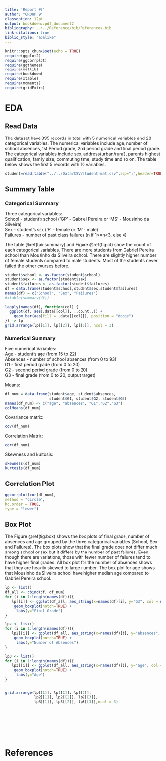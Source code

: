 ```yaml
---
title: 'Report #3'
author: "GROUP 9"
classoption: 12pt
output: bookdown::pdf_document2
bibliography: ../../Reference/bib/References.bib
link-citations: true
biblio_style: "apalike"
---
```


```r
knitr::opts_chunk$set(echo = TRUE)
require(ggplot2)
require(ggcorrplot)
require(ggthemes)
require(matlib)
require(bookdown)
require(xtable)
require(moments)
require(gridExtra)
```

# EDA

## Read Data

The dataset have 395 records in total with 5 numerical variables and 28 categorical variables. The numerical variables include age, number of school absences, 1st Period grade, 2nd period grade and final period grade. The categorical variables include sex, address(urban/rural), parents highest qualification, family size, commuting time, study time and so on. The table below shows the first 5 records with 10 variables.

```r
student=read.table("../../Data/CSV/student-mat.csv",sep=";",header=TRUE)
```

\begin{table}[ht]
\centering
\begin{tabular}{rllrlllrrll}
  \hline
 & school & sex & age & address & famsize & Pstatus & Medu & Fedu & Mjob & Fjob \\ 
  \hline
1 & GP & F &  18 & U & GT3 & A &   4 &   4 & at\_home & teacher \\ 
  2 & GP & F &  17 & U & GT3 & T &   1 &   1 & at\_home & other \\ 
  3 & GP & F &  15 & U & LE3 & T &   1 &   1 & at\_home & other \\ 
  4 & GP & F &  15 & U & GT3 & T &   4 &   2 & health & services \\ 
  5 & GP & F &  16 & U & GT3 & T &   3 &   3 & other & other \\ 
  6 & GP & M &  16 & U & LE3 & T &   4 &   3 & services & other \\ 
   \hline
\end{tabular}
\end{table}



## Summary Table

### Categorical Summary

Three categorical variables:\
School - student's school ('GP' - Gabriel Pereira or 'MS' - Mousinho da Silveira)\
Sex - student's sex ('F' - female or 'M' - male)\
Failures - number of past class failures (n if 1<=n<3, else 4)\

The table \@ref(tab:summary) and Figure&nbsp;\@ref(fig:ct) show the count of each categorical variables. There are more students from Gabriel Pereira school than Mousinho da Silveira school. There are slightly higher number of female students compared to male students. Most of the students never failed the other courses before.

```r
student$school <- as.factor(student$school)
student$sex <- as.factor(student$sex)
student$failures <- as.factor(student$failures)
df = data.frame(student$school,student$sex,student$failures)
names(df) = c("School", "Sex", "Failures")
#xtable(summary(df))
```

\begin{table}[ht]
\centering
\caption {Summary of Three Categorical Variables}
\begin{tabular}{lll}
  \hline
 School & Sex & Failures \\ 
  \hline
GP:349   & F:208   & 0:312   \\ 
MS: 46   & M:187   & 1: 50   \\ 
  &  & 2: 17   \\ 
  &  & 3: 16   \\ 
   \hline
\end{tabular} (\#tab:summary)
\end{table}


```r
lapply(names(df), function(col) {
  ggplot(df, aes(.data[[col]], ..count..)) + 
    geom_bar(aes(fill = .data[[col]]), position = "dodge")
}) -> lp
grid.arrange(lp[[1]], lp[[2]], lp[[3]], ncol = 3)
```




### Numerical Summary
Five numerical Variables:\
Age - student's age (from 15 to 22)\
Absences - number of school absences (from 0 to 93)\
G1 - first period grade (from 0 to 20)\
G2 - second period grade (from 0 to 20)\
G3 - final grade (from 0 to 20, output target)\

Means: \
```r
df_num = data.frame(student$age, student$absences, 
                    student$G1, student$G2, student$G3)
names(df_num) <- c("age", "absences", "G1","G2","G3")
colMeans(df_num)
```

Covariance matrix:\
```r
cov(df_num)
```

Correlation Matrix:\
```r
cor(df_num)
```

Skewness and kurtosis:\
```r
skewness(df_num)
kurtosis(df_num)
```

## Correlation Plot

```r
ggcorrplot(cor(df_num),
method = "circle",
hc.order = TRUE,
type = "lower")
```


## Box Plot

The Figure&nbsp;\@ref(fig:box) shows the box plots of final grade, number of absences and age grouped by the three categorical variables (School, Sex and Failures). The box plots show that the final grade does not differ much among school or sex but it differs by the number of past failures. Even though there are variations, those with fewer number of failures tend to have higher final grades. All box plot for the number of absences shows that they are heavily skewed to large number. The box plot for age shows that Mousinho da Silveira school have higher median age compared to Gabriel Pereira school.



```r
lp <- list()
df_all <- cbind(df, df_num)
for (i in 1:length(names(df))){
   lp[[i]] <- ggplot(df_all, aes_string(x=names(df)[i], y="G3", col = names(df)[[i]])) + 
    geom_boxplot(notch=TRUE) +
     labs(y="Final Grade")
}

lp2 <- list()
for (i in 1:length(names(df))){
   lp2[[i]] <- ggplot(df_all, aes_string(x=names(df)[i], y="absences", col = names(df)[[i]])) + 
    geom_boxplot(notch=TRUE) +
     labs(y="Number of Absences")
}

lp3 <- list()
for (i in 1:length(names(df))){
   lp3[[i]] <- ggplot(df_all, aes_string(x=names(df)[i], y="age", col = names(df)[[i]])) + 
    geom_boxplot(notch=TRUE) +
     labs(y="Age")
}


grid.arrange(lp[[1]], lp[[2]], lp[[3]],
             lp2[[1]], lp2[[2]], lp2[[3]],
             lp3[[1]], lp3[[2]], lp3[[3]],ncol = 3)
```

\
\
\
\
\


# References 
